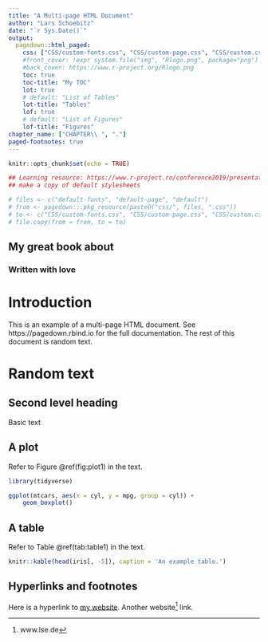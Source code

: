 ```yaml
---
title: "A Multi-page HTML Document"
author: "Lars Schoebitz"
date: "`r Sys.Date()`"
output:
  pagedown::html_paged: 
    css: ["CSS/custom-fonts.css", "CSS/custom-page.css", "CSS/custom.css"]
    #front_cover: !expr system.file("img", "Rlogo.png", package="png")
    #back_cover: https://www.r-project.org/Rlogo.png
    toc: true
    toc-title: "My TOC"
    lot: true
    # default: "List of Tables"
    lot-title: "Tables"
    lof: true
    # default: "List of Figures"
    lof-title: "Figures"
chapter_name: ["CHAPTER\\ ", "."]
paged-footnotes: true 
---
```


```r
knitr::opts_chunk$set(echo = TRUE)
```

```r

## Learning resource: https://www.r-project.ro/conference2019/presentations/Lesur2.pdf
## make a copy of default stylesheets

# files <- c("default-fonts", "default-page", "default")
# from <- pagedown:::pkg_resource(paste0("css/", files, ".css"))
# to <- c("CSS/custom-fonts.css", "CSS/custom-page.css", "CSS/custom.css")
# file.copy(from = from, to = to)

```




:::front-cover
# My great book about
:::

:::back-cover
### Written with love
:::


# Introduction

This is an example of a multi-page HTML document. See https://pagedown.rbind.io for the full documentation. The rest of this document is random text.

# Random text {.chapter}

## Second level heading

Basic text

## A plot

Refer to Figure \@ref(fig:plot1) in the text.

```r

library(tidyverse)

ggplot(mtcars, aes(x = cyl, y = mpg, group = cyl)) +
    geom_boxplot()

```

## A table

Refer to Table \@ref(tab:table1) in the text.

```r


knitr::kable(head(iris[, -5]), caption = 'An example table.')

```

## Hyperlinks and footnotes

Here is a hyperlink to [my website](www.lse.de). Another website^[www.lse.de] link.
